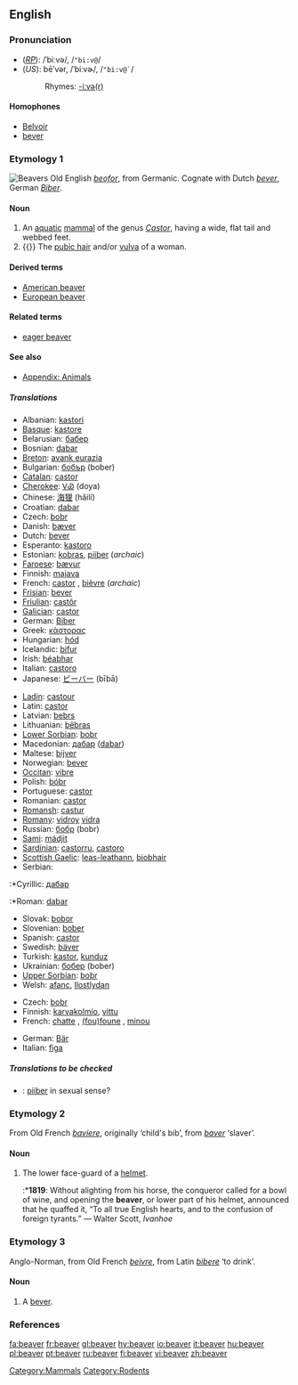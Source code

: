 {{wikipedia}}
==English==

===Pronunciation===
*(''[[RP]]''): /ˈbiːvə/, /<tt>"bi:v@</tt>/
*(''US''): bēʹvər, /ˈbiːvɚ/, /<tt>"bi:v@`</tt>/
*:Rhymes: [[Rhymes:English:-iːvə(r)|-iːvə(r)]]

====Homophones====
*[[Belvoir]]<!--sic-->
*[[bever]]

===Etymology 1===
[[Image:Biber-drawing.jpg|thumb|Beavers]]
Old English ''[[beofor]]'', from Germanic.  Cognate with Dutch ''[[bever]]'', German ''[[Biber]]''.

====Noun====
{{en-noun|pl2=beaver}}

# An [[aquatic]] [[mammal]] of the genus ''[[Castor]]'', having a wide, flat tail and webbed feet.
# {{}} The [[pubic hair]] and/or [[vulva]] of a woman.

====Derived terms====
*[[American beaver]]
*[[European beaver]]

====Related terms====
*[[eager beaver]]

====See also====
*[[Appendix: Animals]]

=====Translations=====
{{rfc-level|Translations at L4+ not in L3 POS section (AutoFormat would have corrected level of Derived terms)}}
{{trans-top|aquatic mammal}}
*Albanian: [[kastori]]
*[[Basque]]: [[kastore]]
*Belarusian: [[бабер]] {{m}}
*Bosnian: [[dabar]] {{m}}
*[[Breton]]: [[avank eurazia]]
*Bulgarian: [[бобър]] (bober) {{m}}
*[[Catalan]]: [[castor]]
*[[Cherokee]]: [[ᏙᏯ]] (doya)
*Chinese: [[海狸]] (hǎilí)
*Croatian: [[dabar]] {{m}}
*Czech: [[bobr]] {{m}}
*Danish: [[bæver]]
*Dutch: [[bever]] {{m}}
*Esperanto: [[kastoro]]
*Estonian: [[kobras]], [[piiber]] (''archaic'')
*[[Faroese]]: [[bævur]]
*Finnish: [[majava]]
*French: [[castor]] {{m}}, [[bièvre]] {{m}} (''archaic'')
*[[Frisian]]: [[bever]]
*[[Friulian]]: [[castôr]]
*[[Galician]]: [[castor]]
*German: [[Biber]] {{m}}
*Greek: [[κάστορας]] {{m}}
*Hungarian: [[hód]]
*Icelandic: [[bifur]]
*Irish: [[béabhar]]
*Italian: [[castoro]] {{m}}
*Japanese: [[ビーバー]] (bībā)
{{trans-mid}}
*[[Ladin]]: [[castour]]
*Latin: [[castor]] {{m}} <!--do not put the scientific name here-->
*Latvian: [[bebrs]] {{m}}
*Lithuanian: [[bẽbras]] {{m}}
*[[Lower Sorbian]]: [[bobr]]
*Macedonian: [[дабар]] ([[dabar]]) {{m}}
*Maltese: [[bijver]] {{m}}
*Norwegian: [[bever]] {{m}}
*[[Occitan]]: [[vibre]]
*Polish: [[bóbr]] {{m}}
*Portuguese: [[castor]] {{m}}
*Romanian: [[castor]]
*[[Romansh]]: [[castur]]
*[[Romany]]: [[vidroy]] {{m}} [[vidra]] {{f}}
*Russian: [[бобр]] (bobr) {{m}}
*[[Sami]]: [[mádjit]]
*[[Sardinian]]: [[castorru]], [[castoro]]
*[[Scottish Gaelic]]: [[leas-leathann]], [[biobhair]]
*Serbian:
:*Cyrillic: [[дабар]] {{m}}
:*Roman: [[dabar]] {{m}}
*Slovak: [[bobor]] {{m}}
*Slovenian: [[bober]] {{m}}
*Spanish: [[castor]] {{m}}
*Swedish: [[bäver]]
*Turkish: [[kastor]], [[kunduz]]
*Ukrainian: [[бобер]] (bober) {{m}}
*[[Upper Sorbian]]: [[bobr]]
*Welsh: [[afanc]], [[llostlydan]]
{{trans-bottom}}

{{trans-top|coarse slang: pubic hair/vulva of a woman}}
*Czech: [[bobr]] {{m}}
*Finnish: [[karvakolmio]], [[vittu]]
*French: [[chatte]] {{f}}, [[foufoune|(fou)foune]] {{f}}, [[minou]] {{m}}
{{trans-mid}}
*German: [[Bär]]
*Italian: [[figa]] {{f}}
{{trans-bottom}}

=====Translations to be checked=====
{{checktrans}}
<!--Remove this section once all of the translations below have been moved into the tables above.-->
*{{ttbc|Estonian}}: [[piiber]] in sexual sense?

===Etymology 2===
From Old French ''[[baviere]]'', originally ‘child's bib’, from ''[[baver]]'' ‘slaver’.

====Noun====
{{en-noun}}

# {{italbrac|obsolete except historical or heraldry}} The lower face-guard of a [[helmet]].
#:*'''1819''': Without alighting from his horse, the conqueror called for a bowl of wine, and opening the '''beaver''', or lower part of his helmet, announced that he quaffed it, “To all true English hearts, and to the confusion of foreign tyrants.” — Walter Scott, ''Ivanhoe''

===Etymology 3===
Anglo-Norman, from Old French ''[[beivre]]'', from Latin ''[[bibere]]'' ‘to drink’.

====Noun====
{{en-noun}}

# A [[bever]].

===References===
{{R:Heraldry 1862}}

{{commons}}

[[Category:Mammals]]
[[Category:Rodents]]

[[fa:beaver]]
[[fr:beaver]]
[[gl:beaver]]
[[hy:beaver]]
[[io:beaver]]
[[it:beaver]]
[[hu:beaver]]
[[pl:beaver]]
[[pt:beaver]]
[[ru:beaver]]
[[fi:beaver]]
[[vi:beaver]]
[[zh:beaver]]